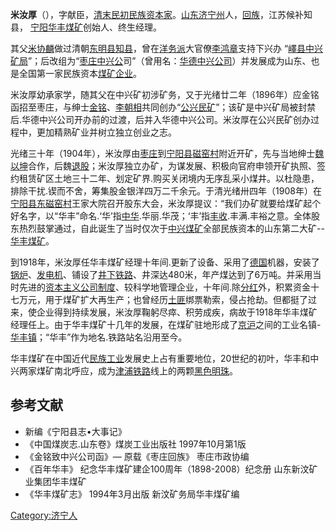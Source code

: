 {{多個問題|
{{expand|time=2015-03-01T07:46:36+00:00}}
{{orphan|time=2015-03-01T07:46:36+00:00}}
{{no footnotes|time=2015-03-04T06:06:12+00:00}}
}}
'''米汝厚'''（{{bd|1853年||1918年|}}），字献臣，[[清末民初|清末民初]][[民族资本家|民族资本家]]。[[山东济宁州|山东济宁州]]人，[[回族|回族]]，江苏候补知县， [[宁阳华丰煤矿|宁阳华丰煤矿]]创始人、终生经理。

其父[[米协麟|米协麟]]做过清朝[[东明县|东明县]][[知县|知县]]，曾在[[洋务派|洋务派]]大官僚[[李鸿章|李鸿章]]支持下兴办 “[[嶧县中兴矿局|嶧县中兴矿局]]”；后改组为“[[枣庄中兴公|枣庄中兴公]]司”（曾用名：[[华德中兴公司|华德中兴公司]]）并发展成为山东、也是全国第一家民族资本[[煤矿企业|煤矿企业]]。

米汝厚幼承家学，随其父在中兴矿初涉矿务，又于光绪廿二年（1896年）应金铭函招至枣庄，与绅士[[金铭|金铭]]、[[李朝相|李朝相]]共同创办“[[公兴民矿|公兴民矿]]”；该矿是中兴矿局被封禁后.华德中兴公司开办前的过渡，后并入华德中兴公司。米汝厚在公兴民矿创办过程中，更加精熟矿业并树立独立创业之志。

光绪三十年（1904年），米汝厚由[[枣庄|枣庄]]到[[宁阳县|宁阳县]][[磁窑村|磁窑村]]附近开矿，先与当地绅士[[魏以坤|魏以坤]]合作，后魏[[退股|退股]]；米汝厚独立办矿，为谋发展、积极向官府申领开矿执照、签约租赁矿区土地三十二年、划定矿界.购买关闭境内无序乱采小煤井。以杜隐患，排除干扰.锲而不舍，筹集股金银洋四万二千余元。于清光绪卅四年（1908年）在[[宁阳县|宁阳县]][[东磁窑村|东磁窑村]]王家大院召开股东大会，米汝厚提议：“我们办矿就要给煤矿起个好名字，以“华丰”命名.‘华’指[[中华|中华]].华丽.华茂；‘丰’指[[丰收|丰收]].丰满.丰裕之意。全体股东热烈鼓掌通过，自此诞生了当时仅次于[[中兴煤矿|中兴煤矿]]全部民族资本的山东第二大矿--[[华丰煤矿|华丰煤矿]]。

到1918年，米汝厚任华丰煤矿经理十年间.更新了设备、采用了[[德国|德国]]机器，安装了[[锅炉|锅炉]]、[[发电机|发电机]]、铺设了[[井下铁路|井下铁路]]、井深达480米，年产煤达到了6万吨。并采用当时先进的[[资本主义|资本主义]][[公司制度|公司制度]]、较科学地管理企业，十年间.除[[分红|分红]]外，积累资金十七万元，用于煤矿扩大再生产；也曾经历[[土匪|土匪]]绑票勒索，侵占抢劫。但都挺了过来，使企业得到持续发展，米汝厚鞠躬尽瘁、积劳成疾，病故于1918年华丰煤矿经理任上。由于华丰煤矿十几年的发展，在煤矿驻地形成了[[京沪|京沪]]之间的工业名镇-[[华丰镇|华丰镇]]；“华丰”作为地名.铁路站名沿用至今。

华丰煤矿在中国近代[[民族工业|民族工业]]发展史上占有重要地位，20世纪的初叶，华丰和中兴两家煤矿南北呼应，成为[[津浦铁路|津浦铁路]]线上的两颗[[黑色明珠|黑色明珠]]。

==参考文献==

* 新编《宁阳县志•大事记》
* 《中国煤炭志.山东卷》煤炭工业出版社 1997年10月第1版 
* 《金铭致中兴公司函》—  原载《枣庄回族》  枣庄市政协编 
* 《百年华丰》 纪念华丰煤矿建企100周年（1898-2008）纪念册 山东新汶矿业集团华丰煤矿
* 《华丰煤矿志》  1994年3月出版   新汶矿务局华丰煤矿编

[[Category:济宁人|Category:济宁人]]